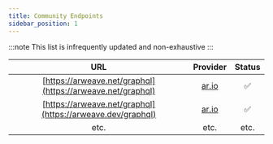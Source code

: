 ```yaml
---
title: Community Endpoints
sidebar_position: 1
---
```


:::note
This list is infrequently updated and non-exhaustive
:::

| URL  | Provider | Status |
|:-:|:-:|:-:|
| [https://arweave.net/graphql](https://arweave.net/graphql)  | [ar.io](https://ar.io) | ✅ |
| [https://arweave.net/graphql](https://arweave.dev/graphql) | [ar.io](https://ar.io) | ✅ |
| etc.  | etc.  | etc. |